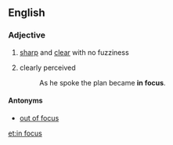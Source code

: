 ==English==

===Adjective===
{{en-adj|head=[[in]] [[focus]]}}

# {{context|of an image}} [[sharp]] and [[clear]] with no fuzziness
# {{context|idiomatic|of one's thoughts}} clearly perceived
#: As he spoke the plan became '''in focus'''.

====Antonyms====
* {{sense|clearly visible}}  [[out of focus]]

[[et:in focus]]